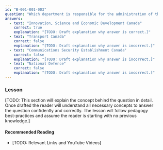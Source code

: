 ```yaml
---
id: "B-001-001-003"
question: "Which department is responsible for the administration of the Radiocommunication Act?"
answers:
  - text: "Innovation, Science and Economic Development Canada"
    correct: true
    explanation: "[TODO: Draft explanation why answer is correct.]"
  - text: "Transport Canada"
    correct: false
    explanation: "[TODO: Draft explanation why answer is incorrect.]"
  - text: "Communications Security Establishment Canada"
    correct: false
    explanation: "[TODO: Draft explanation why answer is incorrect.]"
  - text: "National Defence"
    correct: false
    explanation: "[TODO: Draft explanation why answer is incorrect.]"
---
```


### Lesson

[TODO: This section will explain the concept behind the question in detail. Once drafted the reader will understand all necessary concepts to answer the question confidently and correctly. The lesson will follow pedagogy best-practices and assume the reader is starting with no previous knowledge.]

#### Recommended Reading

- [TODO: Relevant Links and YouTube Videos]
